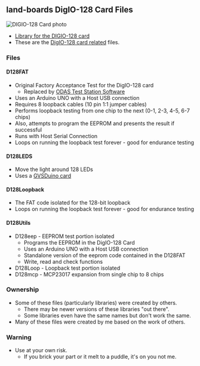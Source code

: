 == land-boards DigIO-128 Card Files ==

<img src="http://land-boards.com/blwiki/images/2/26/DIGIO-128-X3-CCA_5847-640px.jpg" alt="DIGIO-128 Card photo"></img>
* [https://github.com/douggilliland/lb-Arduino-Code/tree/master/libraries/LandBoards_Digio128 Library for the DIGIO-128 card]
* These are the [http://land-boards.com/blwiki/index.php?title=DIGIO-128 DigIO-128 card related] files.

=== Files ===

==== D128FAT ====

* Original Factory Acceptance Test for the DigIO-128 card
** Replaced by [https://github.com/douggilliland/lb-Arduino-Code/tree/master/LBCards/ODAS ODAS Test Station Software]
* Uses an Arduino UNO with a Host USB connection
* Requires 8 loopback cables (10 pin 1:1 jumper cables)
* Performs loopback testing from one chip to the next (0-1, 2-3, 4-5, 6-7 chips)
* Also, attempts to program the EEPROM and presents the result if successful
* Runs with Host Serial Connection
* Loops on running the loopback test forever - good for endurance testing

==== D128LEDS ====

* Move the light around 128 LEDs
* Uses a [http://land-boards.com/blwiki/index.php?title=GVSDuino GVSDuino card]

==== D128Loopback ====

* The FAT code isolated for the 128-bit loopback
* Loops on running the loopback test forever - good for endurance testing

==== D128Utils ====

* D128eep - EEPROM test portion isolated
** Programs the EEPROM in the DigIO-128 Card
** Uses an Arduino UNO with a Host USB connection
** Standalone version of the eeprom code contained in the D128FAT
** Write, read and check functions
* D128Loop - Loopback test portion isolated
* D128mcp - MCP23017 expansion from single chip to 8 chips

=== Ownership ===

* Some of these files (particularly libraries) were created by others.
** There may be newer versions of these libraries "out there".
** Some libraries even have the same names but don't work the same.
* Many of these files were created by me based on the work of others.

=== Warning ===

* Use at your own risk.
** If you brick your part or it melt to a puddle, it's on you not me.
